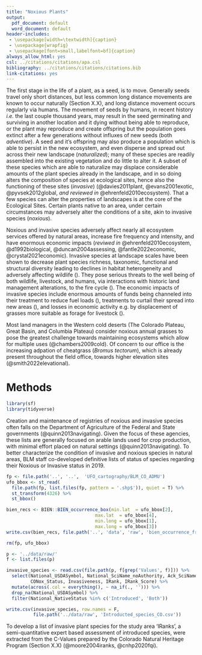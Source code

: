 ```yaml
---
title: "Noxious Plants"
output:
  pdf_document: default
  word_document: default
header-includes:
 - \usepackage[width=\textwidth]{caption}
 - \usepackage{wrapfig}
 - \usepackage[font=small,labelfont=bf]{caption}
always_allow_html: yes
csl: ../citations/citations/apa.csl
bibliography: ../citations/citations/citations.bib
link-citations: yes
---
```


\vspace{-1cm}

The first stage in the life of a plant, as a seed, is to move. Generally seeds travel only short distances, but less common long distance movements are known to occur naturally (Section X.X), and long distance movement occurs regularly via humans. The movement of seeds by humans, in recent history *i.e.* the last couple thousand years, may result in the seed germinating and surviving in another location and it dying without being able to reproduce, or the plant may reproduce and create offspring but the population goes extinct after a few generations without influxes of new seeds (both *adventive*). A seed and it's offspring may also produce a population which is able to persist in the new ecosystem, and even disperse and spread out across their new landscape (*naturalized*); many of these species are readily assembled into the existing vegetation and do little to alter it. A subset of these species which are able to naturalize may displace considerable amounts of the plant species already in the landscape, and in so doing alters the composition of species at ecological sites, hence also the functioning of these sites (*invasive*) (@davies2011plant, @evans2001exotic, @pyvsek2012global, *and reviewed in* @ehrenfeld2010ecosystem).  That a few species can alter the properties of landscapes is at the core of the Ecological Sites. Certain plants native to an area, under certain circumstances may adversely alter the conditions of a site, akin to invasive species (*noxious*). 

Noxious and invasive species adversely affect nearly all ecosystem services offered by natural areas, increase fire frequency and intensity, and have enormous economic impacts (*reviwed in* @ehrenfeld2010ecosystem, @d1992biological, @duncan2004assessing, @fantle2022economic, @crystal2021economic). Invasive species at landscape scales have been shown to decrease plant species richness, taxonomic, functional and structural diversity leading to declines in habitat heterogeneity and adversely affecting wildlife (). They pose serious threats to the well being of both wildlife, livestock, and humans, via interactions with historic land management alterations, to the fire cycle (). The economic impacts of invasive species include enormous amounts of funds being channeled into their treatment to reduce fuel loads (), treatments to curtail their spread into new areas (), and losses in economic activity e.g. by displacement of grasses more suitable as forage for livestock (). 

Most land managers in the Western cold deserts (The Colorado Plateau, Great Basin, and Columbia Plateau) consider noxious annual grasses to pose the greatest challenge towards maintaining ecosystems which allow for multiple uses (@chambers2009cold). Of concern to our office is the increasing adpation of cheatgrass (*Bromus tectorum*), which is already present throughout the field office, towards higher elevation sites (@smith2022elevational). 

# Methods

```r
library(sf)
library(tidyverse)
```

Creation and maintenance of registries of noxious and invasive species often falls on the Department of Agriculture of the Federal and State governments (@quinn2013navigating). Given the focus of these agencies, these lists are generally focused on arable lands used for crop production, with minimal effort placed on natural settings (@quinn2013navigating). To better characterize the condition of invasive and noxious species in natural areas, BLM staff co-developed definitive lists of status of species regarding their Noxious or Invasive status in 2019. 


```r

fp <- file.path('..', '..',  'UFO_cartography/BLM_CO_ADMU')
ufo_bbox <- st_read(
  file.path(fp, list.files(fp, pattern = '.shp$')), quiet = T) %>% 
  st_transform(4326) %>% 
  st_bbox()

bien_recs <- BIEN::BIEN_occurrence_box(min.lat  = ufo_bbox[2],
                                 max.lat  = ufo_bbox[4],
                                 min.long = ufo_bbox[1],
                                 max.long = ufo_bbox[3])
write.csv(bien_recs, file.path('..', 'data', 'raw', 'bien_occurrence_from_bbox.csv'))

rm(fp, ufo_bbox)
```

```r
p <- '../data/raw/'
f <- list.files(p)

invasive_species <- read.csv(file.path(p, f[grep('Values', f)])) %>% 
  select(National_USDASymbol, National_SciName_noAuthority, Ack_SciName_noAuthority,  National_NativeStatus, 
         CONox_Status, Invasiveness, IRank, IRank_Score) %>% 
  mutate(across(.col = everything(), ~ na_if(., ''))) %>% 
  drop_na(National_USDASymbol) %>% 
  filter(National_NativeStatus %in% c('Introduced', 'Both'))

write.csv(invasive_species, row.names = F, 
          file.path('../data/raw', 'Introducted_species_CO.csv'))
```

To develop a list of invasive plant species for the study area 'IRanks', a semi-quantitative expert based assessment of introduced species, were extracted from the C-Values prepared by the Colorado Natural Heritage Program (Section X.X) (@moore2004iranks, @cnhp2020fqi). 


